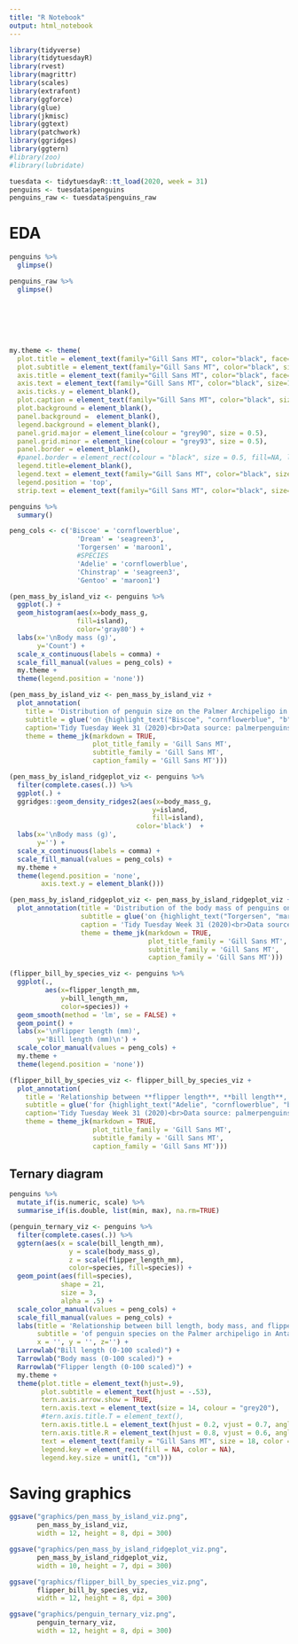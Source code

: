 ```yaml
---
title: "R Notebook"
output: html_notebook
---
```


```r
library(tidyverse)
library(tidytuesdayR)
library(rvest)
library(magrittr)
library(scales)
library(extrafont)
library(ggforce)
library(glue)
library(jkmisc)
library(ggtext)
library(patchwork)
library(ggridges)
library(ggtern)
#library(zoo)
#library(lubridate)
```

```r
tuesdata <- tidytuesdayR::tt_load(2020, week = 31)
penguins <- tuesdata$penguins
penguins_raw <- tuesdata$penguins_raw
```

# EDA  

```r
penguins %>% 
  glimpse()
```

```r
penguins_raw %>% 
  glimpse()
```

```r

```

```r
```

```r
```

```r
```


#   

```r
my.theme <- theme(
  plot.title = element_text(family="Gill Sans MT", color="black", face="bold", size=24, hjust=0), 
  plot.subtitle = element_text(family="Gill Sans MT", color="black", size=12, hjust=0), 
  axis.title = element_text(family="Gill Sans MT", color="black", face="bold", size=12), 
  axis.text = element_text(family="Gill Sans MT", color="black", size=18), 
  axis.ticks.y = element_blank(), 
  plot.caption = element_text(family="Gill Sans MT", color="black", size=12), 
  plot.background = element_blank(),
  panel.background =  element_blank(), 
  legend.background = element_blank(), 
  panel.grid.major = element_line(colour = "grey90", size = 0.5),
  panel.grid.minor = element_line(colour = "grey93", size = 0.5),
  panel.border = element_blank(), 
  #panel.border = element_rect(colour = "black", size = 0.5, fill=NA, linetype = 1),
  legend.title=element_blank(), 
  legend.text = element_text(family="Gill Sans MT", color="black", size=12, hjust=0),
  legend.position = 'top',
  strip.text = element_text(family="Gill Sans MT", color="black", size=14))
```

```r
penguins %>% 
  summary()
```

```r
peng_cols <- c('Biscoe' = 'cornflowerblue', 
                 'Dream' = 'seagreen3',
                 'Torgersen' = 'maroon1',
                 #SPECIES
                 'Adelie' = 'cornflowerblue', 
                 'Chinstrap' = 'seagreen3',
                 'Gentoo' = 'maroon1')
```


```r
(pen_mass_by_island_viz <- penguins %>% 
  ggplot(.) + 
  geom_histogram(aes(x=body_mass_g,
                 fill=island),
                 color='gray80') +  
  labs(x='\nBody mass (g)',
       y='Count') + 
  scale_x_continuous(labels = comma) + 
  scale_fill_manual(values = peng_cols) + 
  my.theme + 
  theme(legend.position = 'none'))
```

```r
(pen_mass_by_island_viz <- pen_mass_by_island_viz + 
  plot_annotation(
    title = 'Distribution of penguin size on the Palmer Archipeligo in Antarctica',
    subtitle = glue('on {highlight_text("Biscoe", "cornflowerblue", "b")}, {highlight_text("Dream", "seagreen3", "b")}, and {highlight_text("Torgersen", "maroon1", "b")} islands'),
    caption='Tidy Tuesday Week 31 (2020)<br>Data source: palmerpenguins::',
    theme = theme_jk(markdown = TRUE,
                     plot_title_family = 'Gill Sans MT',
                     subtitle_family = 'Gill Sans MT',
                     caption_family = 'Gill Sans MT')))
```

```r
(pen_mass_by_island_ridgeplot_viz <- penguins %>% 
  filter(complete.cases(.)) %>% 
  ggplot(.) + 
  ggridges::geom_density_ridges2(aes(x=body_mass_g,
                                    y=island,
                                    fill=island),
                                color='black')  + 
  labs(x='\nBody mass (g)',
       y='') + 
  scale_x_continuous(labels = comma) + 
  scale_fill_manual(values = peng_cols) + 
  my.theme + 
  theme(legend.position = 'none',
        axis.text.y = element_blank()))
```

```r
(pen_mass_by_island_ridgeplot_viz <- pen_mass_by_island_ridgeplot_viz + 
  plot_annotation(title = 'Distribution of the body mass of penguins on the Palmer Archipeligo',
                  subtitle = glue('on {highlight_text("Torgersen", "maroon1", "b")}, {highlight_text("Dream", "seagreen3", "b")}, {highlight_text("Briscoe", "cornflowerblue", "b")} islands'),
                  caption = 'Tidy Tuesday Week 31 (2020)<br>Data source: palmerpenguins::',
                  theme = theme_jk(markdown = TRUE,
                                   plot_title_family = 'Gill Sans MT',
                                   subtitle_family = 'Gill Sans MT',
                                   caption_family = 'Gill Sans MT')))
```

```r
(flipper_bill_by_species_viz <- penguins %>% 
  ggplot(.,
         aes(x=flipper_length_mm,
             y=bill_length_mm,
             color=species)) + 
  geom_smooth(method = 'lm', se = FALSE) + 
  geom_point() + 
  labs(x='\nFlipper length (mm)',
       y='Bill length (mm)\n') + 
  scale_color_manual(values = peng_cols) + 
  my.theme + 
  theme(legend.position = 'none'))
```

```r
(flipper_bill_by_species_viz <- flipper_bill_by_species_viz + 
  plot_annotation(
    title = 'Relationship between **flipper length**, **bill length**, and **penguin species** on the Palmer Archipeligo in Antarctica',
    subtitle = glue('for {highlight_text("Adelie", "cornflowerblue", "b")}, {highlight_text("Chinstrap", "seagreen3", "b")}, and {highlight_text("Gentoo", "maroon1", "b")} penguins'),
    caption='Tidy Tuesday Week 31 (2020)<br>Data source: palmerpenguins::',
    theme = theme_jk(markdown = TRUE,
                     plot_title_family = 'Gill Sans MT',
                     subtitle_family = 'Gill Sans MT',
                     caption_family = 'Gill Sans MT')))
```

## Ternary diagram  

```r
penguins %>% 
  mutate_if(is.numeric, scale) %>% 
  summarise_if(is.double, list(min, max), na.rm=TRUE)
```


```r
(penguin_ternary_viz <- penguins %>% 
  filter(complete.cases(.)) %>% 
  ggtern(aes(x = scale(bill_length_mm), 
               y = scale(body_mass_g), 
               z = scale(flipper_length_mm),
               color=species, fill=species)) + 
  geom_point(aes(fill=species), 
             shape = 21, 
             size = 3,
             alpha = .5) + 
  scale_color_manual(values = peng_cols) + 
  scale_fill_manual(values = peng_cols) + 
  labs(title = 'Relationship between bill length, body mass, and flipper length',
       subtitle = 'of penguin species on the Palmer archipeligo in Antarctica',
       x = '', y = '', z='') + 
  Larrowlab("Bill length (0-100 scaled)") + 
  Tarrowlab("Body mass (0-100 scaled)") + 
  Rarrowlab("Flipper length (0-100 scaled)") + 
  my.theme + 
  theme(plot.title = element_text(hjust=.9),
        plot.subtitle = element_text(hjust = -.53), 
        tern.axis.arrow.show = TRUE, 
        tern.axis.text = element_text(size = 14, colour = "grey20"),
        #tern.axis.title.T = element_text(),
        tern.axis.title.L = element_text(hjust = 0.2, vjust = 0.7, angle = -60),
        tern.axis.title.R = element_text(hjust = 0.8, vjust = 0.6, angle = 60),
        text = element_text(family = "Gill Sans MT", size = 18, color = "black"),
        legend.key = element_rect(fill = NA, color = NA),
        legend.key.size = unit(1, "cm")))
```

# Saving graphics  

```r
ggsave("graphics/pen_mass_by_island_viz.png", 
       pen_mass_by_island_viz,
       width = 12, height = 8, dpi = 300)

ggsave("graphics/pen_mass_by_island_ridgeplot_viz.png", 
       pen_mass_by_island_ridgeplot_viz,
       width = 10, height = 7, dpi = 300)

ggsave("graphics/flipper_bill_by_species_viz.png",
       flipper_bill_by_species_viz,
       width = 12, height = 8, dpi = 300)

ggsave("graphics/penguin_ternary_viz.png",
       penguin_ternary_viz,
       width = 12, height = 8, dpi = 300)
```
